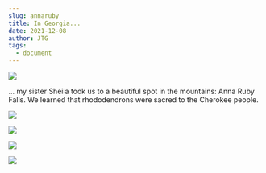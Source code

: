 ```yaml
---
slug: annaruby
title: In Georgia...
date: 2021-12-08
author: JTG
tags:
  - document
---
```

![](/images/img_8343-1-.jpeg)

... my sister Sheila took us to a beautiful spot in the mountains: Anna Ruby Falls. We learned that rhododendrons were sacred to the Cherokee people.

![](/images/img_3010-1-.jpeg)

![](/images/img_3003-1-.jpeg)

![](/images/img_3005-1-.jpeg)

![](/images/img_2990-1-.jpeg)